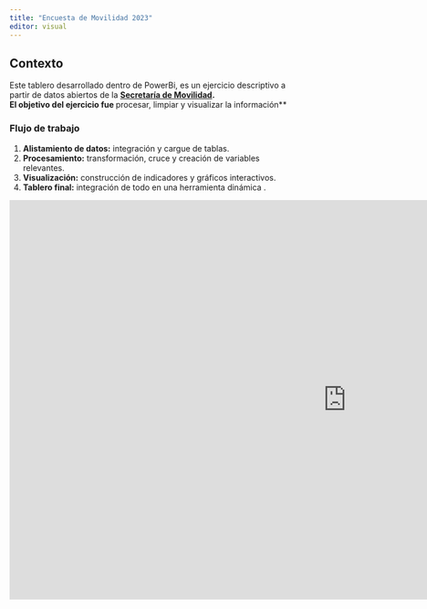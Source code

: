 ```yaml
---
title: "Encuesta de Movilidad 2023"
editor: visual
---
```

## Contexto

Este tablero desarrollado dentro de PowerBi, es un ejercicio descriptivo a partir de datos abiertos de la [**Secretaría de Movilidad**](https://observatorio.movilidadbogota.gov.co/encuesta-de-movilidad)**.  
El objetivo del ejercicio fue **procesar, limpiar y visualizar la información**  

### Flujo de trabajo
1. **Alistamiento de datos:** integración y cargue de tablas.
2. **Procesamiento:** transformación, cruce y creación de variables relevantes.
3. **Visualización:** construcción de indicadores y gráficos interactivos.
4. **Tablero final:** integración de todo en una herramienta dinámica .

<iframe title="TableroEM2023_git_01" width="1180" height="700" src="https://app.powerbi.com/view?r=eyJrIjoiOTY2NGFhMmMtNGQwNy00MWFiLWI3MWItODE0ZTM1YjcwNmY1IiwidCI6IjU3N2ZjMWQ4LTA5MjItNDU4ZS04N2JmLWVjNGY0NTVlYjYwMCIsImMiOjR9" frameborder="0" allowFullScreen="true"></iframe>

